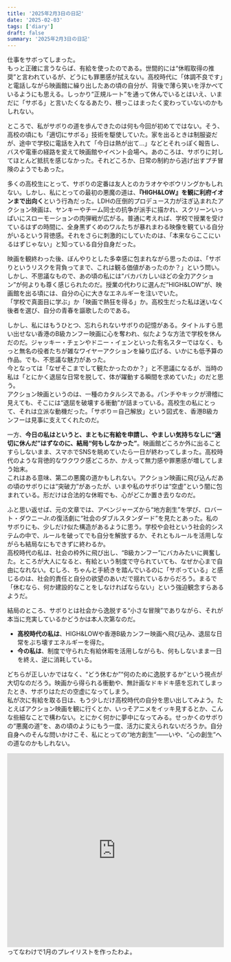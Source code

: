 ```yaml
---
title: '2025年2月3日の日記'
date: '2025-02-03'
tags: ['diary']
draft: false
summary: '2025年2月3日の日記'
---
```



仕事をサボってしまった。  
もっと正確に言うならば、有給を使ったのである。世間的には“休暇取得の推奨”と言われているが、どうにも罪悪感が拭えない。高校時代に「体調不良です」と電話しながら映画館に繰り出したあの頃の自分が、背後で薄ら笑いを浮かべているようにも思える。しっかり“正規ルート”を通って休んでいるとはいえ、いまだに「サボる」と言いたくなるあたり、根っこはまったく変わっていないのかもしれない。

ところで、私がサボりの道を歩んできたのは何も今回が初めてではない。そう、高校の頃にも「適切にサボる」技術を駆使していた。家を出るときは制服姿だが、途中で学校に電話を入れて「今日は熱が出て…」などとそれっぽく報告し、バスや電車の経路を変えて映画館やイベント会場へ。あのころは、サボりに対してほとんど抵抗を感じなかった。それどころか、日常の制約から逃げ出すプチ冒険のようでもあった。


多くの高校生にとって、サボりの定番は友人とのカラオケやボウリングかもしれない。しかし、私にとっての最初の悪魔の道は、**『HIGH&LOW』を観に利府イオンまで出向く**という行為だった。LDHの圧倒的プロデュース力が注ぎ込まれたアクション映画は、ヤンキーやチーム同士の抗争が派手に描かれ、スクリーンいっぱいにスローモーションの肉弾戦が広がる。普通に考えれば、学校で授業を受けているはずの時間に、全身黒ずくめのワルたちが暴れまわる映像を観ている自分がいるという背徳感。それをさらに刺激的にしていたのは、「本来ならここにいるはずじゃない」と知っている自分自身だった。

映画を観終わった後、ぼんやりとした多幸感に包まれながら思ったのは、「サボりというリスクを背負ってまで、これは観る価値があったのか？」という問い。しかし、不思議なもので、あの頃の私には“バカバカしいほどの全力アクション”が何よりも尊く感じられたのだ。授業の代わりに選んだ“HIGH&LOW”が、映画館を出る頃には、自分の心に大きなエネルギーを注いでいた。  
「学校で真面目に学ぶ」か「映画で熱狂を得る」か。高校生だった私は迷いなく後者を選び、自分の青春を謳歌したのである。


しかし、私にはもうひとつ、忘れられないサボりの記憶がある。タイトルすら思い出せない香港のB級カンフー映画に心を奪われ、似たような方法で学校を休んだのだ。ジャッキー・チェンやドニー・イェンといった有名スターではなく、もっと無名の役者たちが雑なワイヤーアクションを繰り広げる、いかにも低予算の作品。でも、不思議な魅力があった。  
今となっては「なぜそこまでして観たかったのか？」と不思議になるが、当時の私は「とにかく退屈な日常を脱して、体が躍動する瞬間を求めていた」のだと思う。  
アクション映画というのは、一種のカタルシスである。パンチやキックが滑稽に見えても、そこには“退屈を破壊する衝動”が詰まっている。高校生の私にとって、それは立派な動機だった。「サボり＝自己解放」という図式を、香港B級カンフーは見事に支えてくれたのだ。

一方、**今日の私はというと、まともに有給を申請し、やましい気持ちなしに“適切に休んだ”はずなのに、結局“何もしなかった”**。映画館どころか外に出ることすらしないまま、スマホでSNSを眺めていたら一日が終わってしまった。高校時代のような背徳的なワクワク感どころか、かえって無力感や罪悪感が増してしまう始末。  
これはある意味、第二の悪魔の道かもしれない。アクション映画に飛び込んだあの頃のサボりには“突破力”があったが、いまや私のサボりは“空虚”という闇に包まれている。形だけは合法的な休暇でも、心がどこか置き去りなのだ。


ふと思い返せば、元の文章では、アベンジャーズから“地方創生”を学び、ロバート・ダウニーJr.の復活劇に“社会のダブルスタンダード”を見たとあった。私のサボりにも、少しだけ似た構造があるように思う。学校や会社という社会的システムの中で、ルールを破ってでも自分を解放するか、それともルールを活用しながらも結局なにもできずに終わるか。  
高校時代の私は、社会の枠外に飛び出し、“B級カンフー”にバカみたいに興奮した。ところが大人になると、有給という制度で守られていても、なぜか心まで自由になれない。むしろ、ちゃんと手続きを踏んでいるのに「サボっている」と感じるのは、社会的責任と自分の欲望のあいだで揺れているからだろう。まるで「休むなら、何か建設的なことをしなければならない」という強迫観念すらあるようだ。


結局のところ、サボりとは社会から逸脱する“小さな冒険”でありながら、それが本当に充実しているかどうかは本人次第なのだ。  
- **高校時代の私は**、HIGH&LOWや香港B級カンフー映画へ飛び込み、退屈な日常をぶち壊すエネルギーを得た。  
- **今の私は**、制度で守られた有給休暇を活用しながらも、何もしないまま一日を終え、逆に消耗している。  

どちらが正しいかではなく、“どう休むか”“何のために逸脱するか”という視点が大切なのだろう。映画から得られる衝動や、無計画なドキドキ感を忘れてしまったとき、サボりはただの空虚になってしまう。  
私が次に有給を取る日は、もう少しだけ高校時代の自分を思い出してみよう。たとえばアクション映画を観に行くとか、いっそアニメをイッキ見するとか、こんな些細なことで構わない。とにかく何かに夢中になってみる。せっかくのサボりの“悪魔の道”を、あの頃のようにもう一度、活力に変えられないだろうか。自分自身へのそんな問いかけこそ、私にとっての“地方創生”――いや、“心の創生”への道なのかもしれない。
<iframe allow="autoplay *; encrypted-media *;" frameborder="0" height="450" style="width:100%;max-width:660px;overflow:hidden;background:transparent;" sandbox="allow-forms allow-popups allow-same-origin allow-scripts allow-storage-access-by-user-activation allow-top-navigation-by-user-activation" src="https://embed.music.apple.com/jp/playlist/pl.u-kv9lRRVT7WW5krX"></iframe>
ってなわけで1月のプレイリストを作ったわよ。